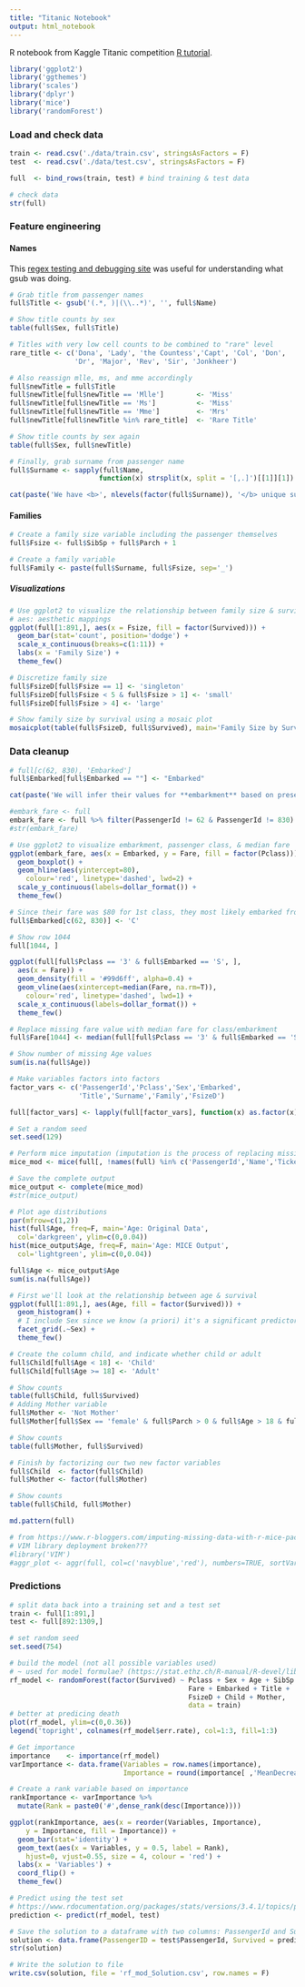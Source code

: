 ```yaml
---
title: "Titanic Notebook"
output: html_notebook
---
```


R notebook from Kaggle Titanic competition [R tutorial](https://www.kaggle.com/mrisdal/exploring-survival-on-the-titanic).

```r
library('ggplot2')
library('ggthemes')
library('scales')
library('dplyr')
library('mice')
library('randomForest')
```

### Load and check data

```r
train <- read.csv('./data/train.csv', stringsAsFactors = F)
test  <- read.csv('./data/test.csv', stringsAsFactors = F)

full  <- bind_rows(train, test) # bind training & test data

# check data
str(full)
```

### Feature engineering

#### Names

This [regex testing and debugging site](https://regex101.com) was useful for understanding what gsub was doing.

```r
# Grab title from passenger names
full$Title <- gsub('(.*, )|(\\..*)', '', full$Name)

# Show title counts by sex
table(full$Sex, full$Title)
```

```r
# Titles with very low cell counts to be combined to "rare" level
rare_title <- c('Dona', 'Lady', 'the Countess','Capt', 'Col', 'Don', 
                'Dr', 'Major', 'Rev', 'Sir', 'Jonkheer')

# Also reassign mlle, ms, and mme accordingly
full$newTitle = full$Title
full$newTitle[full$newTitle == 'Mlle']        <- 'Miss' 
full$newTitle[full$newTitle == 'Ms']          <- 'Miss'
full$newTitle[full$newTitle == 'Mme']         <- 'Mrs' 
full$newTitle[full$newTitle %in% rare_title]  <- 'Rare Title'

# Show title counts by sex again
table(full$Sex, full$newTitle)
```

```r
# Finally, grab surname from passenger name
full$Surname <- sapply(full$Name,  
                      function(x) strsplit(x, split = '[,.]')[[1]][1])

cat(paste('We have <b>', nlevels(factor(full$Surname)), '</b> unique surnames. I would be interested to infer ethnicity based on surname --- another time.'))
```

#### Families

```r
# Create a family size variable including the passenger themselves
full$Fsize <- full$SibSp + full$Parch + 1

# Create a family variable 
full$Family <- paste(full$Surname, full$Fsize, sep='_')
```


##### Visualizations

```r
# Use ggplot2 to visualize the relationship between family size & survival
# aes: aesthetic mappings
ggplot(full[1:891,], aes(x = Fsize, fill = factor(Survived))) +
  geom_bar(stat='count', position='dodge') +
  scale_x_continuous(breaks=c(1:11)) +
  labs(x = 'Family Size') +
  theme_few()
```

```r
# Discretize family size
full$FsizeD[full$Fsize == 1] <- 'singleton'
full$FsizeD[full$Fsize < 5 & full$Fsize > 1] <- 'small'
full$FsizeD[full$Fsize > 4] <- 'large'

# Show family size by survival using a mosaic plot
mosaicplot(table(full$FsizeD, full$Survived), main='Family Size by Survival', shade=TRUE)
```

### Data cleanup

```r
# full[c(62, 830), 'Embarked']
full$Embarked[full$Embarked == ""] <- "Embarked"

cat(paste('We will infer their values for **embarkment** based on present data that we can imagine may be relevant: **passenger class** and **fare**. We see that they paid<b> $', full[c(62, 830), 'Fare'][[1]][1], '</b>and<b> $', full[c(62, 830), 'Fare'][[1]][2], '</b>respectively and their classes are<b>', full[c(62, 830), 'Pclass'][[1]][1], '</b>and<b>', full[c(62, 830), 'Pclass'][[1]][2], '</b>. So from where did they embark?'))
```
```r
#embark_fare <- full
embark_fare <- full %>% filter(PassengerId != 62 & PassengerId != 830)
#str(embark_fare)

# Use ggplot2 to visualize embarkment, passenger class, & median fare
ggplot(embark_fare, aes(x = Embarked, y = Fare, fill = factor(Pclass))) +
  geom_boxplot() +
  geom_hline(aes(yintercept=80), 
    colour='red', linetype='dashed', lwd=2) +
  scale_y_continuous(labels=dollar_format()) +
  theme_few()
```
```r
# Since their fare was $80 for 1st class, they most likely embarked from 'C'
full$Embarked[c(62, 830)] <- 'C'
```

```r
# Show row 1044
full[1044, ]
```

```r
ggplot(full[full$Pclass == '3' & full$Embarked == 'S', ], 
  aes(x = Fare)) +
  geom_density(fill = '#99d6ff', alpha=0.4) + 
  geom_vline(aes(xintercept=median(Fare, na.rm=T)),
    colour='red', linetype='dashed', lwd=1) +
  scale_x_continuous(labels=dollar_format()) +
  theme_few()
```
```r
# Replace missing fare value with median fare for class/embarkment
full$Fare[1044] <- median(full[full$Pclass == '3' & full$Embarked == 'S', ]$Fare, na.rm = TRUE)
```

```r
# Show number of missing Age values
sum(is.na(full$Age))

# Make variables factors into factors
factor_vars <- c('PassengerId','Pclass','Sex','Embarked',
                 'Title','Surname','Family','FsizeD')

full[factor_vars] <- lapply(full[factor_vars], function(x) as.factor(x))

# Set a random seed
set.seed(129)

# Perform mice imputation (imputation is the process of replacing missing data with substituted values (statistics)), excluding certain less-than-useful variables:
mice_mod <- mice(full[, !names(full) %in% c('PassengerId','Name','Ticket','Cabin','Family','Surname','Survived')], method='rf') 
```

```r
# Save the complete output 
mice_output <- complete(mice_mod)
#str(mice_output)

# Plot age distributions
par(mfrow=c(1,2))
hist(full$Age, freq=F, main='Age: Original Data', 
  col='darkgreen', ylim=c(0,0.04))
hist(mice_output$Age, freq=F, main='Age: MICE Output', 
  col='lightgreen', ylim=c(0,0.04))
```
```r
full$Age <- mice_output$Age
sum(is.na(full$Age))
```
```r
# First we'll look at the relationship between age & survival
ggplot(full[1:891,], aes(Age, fill = factor(Survived))) + 
  geom_histogram() + 
  # I include Sex since we know (a priori) it's a significant predictor
  facet_grid(.~Sex) + 
  theme_few()
```

```r
# Create the column child, and indicate whether child or adult
full$Child[full$Age < 18] <- 'Child'
full$Child[full$Age >= 18] <- 'Adult'

# Show counts
table(full$Child, full$Survived)
# Adding Mother variable
full$Mother <- 'Not Mother'
full$Mother[full$Sex == 'female' & full$Parch > 0 & full$Age > 18 & full$Title != 'Miss'] <- 'Mother'

# Show counts
table(full$Mother, full$Survived)

# Finish by factorizing our two new factor variables
full$Child  <- factor(full$Child)
full$Mother <- factor(full$Mother)

# Show counts
table(full$Child, full$Mother)

md.pattern(full)

# from https://www.r-bloggers.com/imputing-missing-data-with-r-mice-package/
# VIM library deployment broken???
#library('VIM')
#aggr_plot <- aggr(full, col=c('navyblue','red'), numbers=TRUE, sortVars=TRUE, labels=names(full), cex.axis=.7, gap=3, ylab=c("Histogram of missing data","Pattern"))
```

### Predictions

```r
# split data back into a training set and a test set
train <- full[1:891,]
test <- full[892:1309,]

# set random seed
set.seed(754)

# build the model (not all possible variables used)
# ~ used for model formulae? (https://stat.ethz.ch/R-manual/R-devel/library/stats/html/formula.html)
rf_model <- randomForest(factor(Survived) ~ Pclass + Sex + Age + SibSp + Parch + 
                                            Fare + Embarked + Title + 
                                            FsizeD + Child + Mother,
                                            data = train)
# better at predicing death
plot(rf_model, ylim=c(0,0.36))
legend('topright', colnames(rf_model$err.rate), col=1:3, fill=1:3)
```
```r
# Get importance
importance    <- importance(rf_model)
varImportance <- data.frame(Variables = row.names(importance), 
                            Importance = round(importance[ ,'MeanDecreaseGini'],2))

# Create a rank variable based on importance
rankImportance <- varImportance %>%
  mutate(Rank = paste0('#',dense_rank(desc(Importance))))

ggplot(rankImportance, aes(x = reorder(Variables, Importance), 
    y = Importance, fill = Importance)) +
  geom_bar(stat='identity') + 
  geom_text(aes(x = Variables, y = 0.5, label = Rank),
    hjust=0, vjust=0.55, size = 4, colour = 'red') +
  labs(x = 'Variables') +
  coord_flip() + 
  theme_few()
```


```r
# Predict using the test set
# https://www.rdocumentation.org/packages/stats/versions/3.4.1/topics/predict
prediction <- predict(rf_model, test)

# Save the solution to a dataframe with two columns: PassengerId and Survived (prediction)
solution <- data.frame(PassengerID = test$PassengerId, Survived = prediction)
str(solution)

# Write the solution to file
write.csv(solution, file = 'rf_mod_Solution.csv', row.names = F)
```

